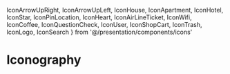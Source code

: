   IconArrowUpRight,
  IconArrowUpLeft,
  IconHouse,
  IconApartment,
  IconHotel,
  IconStar,
  IconPinLocation,
  IconHeart,
  IconAirLineTicket,
  IconWifi,
  IconCoffee,
  IconQuestionCheck,
  IconUser,
  IconShopCart,
  IconTrash,
  IconLogo,
  IconSearch
} from '@/presentation/components/icons'

<Meta title="Icons/Iconography"/>

# Iconography

<IconGallery>
  <IconItem name="Logo">
    <IconLogo/>
  </IconItem>

  <IconItem name="ArrowUpRight">
    <IconArrowUpRight color="black"/>
  </IconItem>

  <IconItem name="IconArrowUpLeft">
    <IconArrowUpLeft color="black"/>
  </IconItem>

  <IconItem name="House">
    <IconHouse color="black"/>
  </IconItem>

  <IconItem name="Apartment">
    <IconApartment color="black"/>
  </IconItem>

  <IconItem name="Hotel">
    <IconHotel color="black"/>
  </IconItem>

  <IconItem name="Star">
    <IconStar color="orange"/>
  </IconItem>

  <IconItem name="Pin Location">
    <IconPinLocation color="black"/>
  </IconItem>

  <IconItem name="Heart">
    <IconHeart color="black"/>
  </IconItem>

  <IconItem name="AirLine Ticket">
    <IconAirLineTicket color="black"/>
  </IconItem>

  <IconItem name="Wifi">
    <IconWifi color="black"/>
  </IconItem>

  <IconItem name="Coffee">
    <IconCoffee color="black"/>
  </IconItem>

  <IconItem name="QuestionCheck">
    <IconQuestionCheck color="black"/>
  </IconItem>

  <IconItem name="User">
    <IconUser color="black"/>
  </IconItem>

  <IconItem name="ShopCart">
    <IconShopCart color="black"/>
  </IconItem>

  <IconItem name="Trash">
    <IconTrash color="black"/>
  </IconItem>

  <IconItem name="Search">
    <IconSearch color="black"/>
  </IconItem>
</IconGallery>
